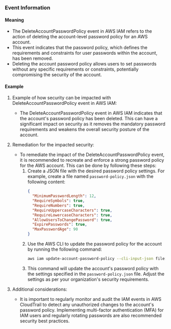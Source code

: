 
### Event Information

#### Meaning

- The DeleteAccountPasswordPolicy event in AWS IAM refers to the action of deleting the account-level password policy for an AWS account.
- This event indicates that the password policy, which defines the requirements and constraints for user passwords within the account, has been removed.
- Deleting the account password policy allows users to set passwords without any specific requirements or constraints, potentially compromising the security of the account.

#### Example

1. Example of how security can be impacted with DeleteAccountPasswordPolicy event in AWS IAM:
   - The DeleteAccountPasswordPolicy event in AWS IAM indicates that the account's password policy has been deleted. This can have a significant impact on security as it removes the mandatory password requirements and weakens the overall security posture of the account.

2. Remediation for the impacted security:
   - To remediate the impact of the DeleteAccountPasswordPolicy event, it is recommended to recreate and enforce a strong password policy for the AWS account. This can be done by following these steps:
     1. Create a JSON file with the desired password policy settings. For example, create a file named `password-policy.json` with the following content:
        ```json
        {
          "MinimumPasswordLength": 12,
          "RequireSymbols": true,
          "RequireNumbers": true,
          "RequireUppercaseCharacters": true,
          "RequireLowercaseCharacters": true,
          "AllowUsersToChangePassword": true,
          "ExpirePasswords": true,
          "MaxPasswordAge": 90
        }
        ```
     2. Use the AWS CLI to update the password policy for the account by running the following command:
        ```bash
        aws iam update-account-password-policy --cli-input-json file://password-policy.json
        ```
     3. This command will update the account's password policy with the settings specified in the `password-policy.json` file. Adjust the settings as per your organization's security requirements.

3. Additional considerations:
   - It is important to regularly monitor and audit the IAM events in AWS CloudTrail to detect any unauthorized changes to the account's password policy. Implementing multi-factor authentication (MFA) for IAM users and regularly rotating passwords are also recommended security best practices.

